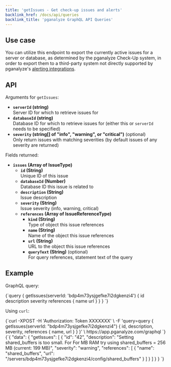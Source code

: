 ```yaml
---
title: 'getIssues - Get check-up issues and alerts'
backlink_href: /docs/api/queries
backlink_title: 'pganalyze GraphQL API Queries'
---
```


## Use case

You can utilize this endpoint to export the currently active issues for a server
or database, as determined by the pganalyze Check-Up system, in order to export
them to a third-party system not directly supported by pganalyze's
[alerting integrations](/docs/checks/#alerting).

## API

Arguments for `getIssues`:

* **`serverId` (string)**<br/>Server ID for which to retrieve issues for
* **`databaseId` (string)**<br/>Database ID for which to retrieve issues for (either this or `serverId` needs to be specified)
* **`severity` (string[] of "info", "warning", or "critical")** (optional)<br/>Only return issues with matching severities (by default issues of any severity are returned)

Fields returned:

* **`issues` (Array of IssueType)**
  * **`id` (String)**<br/>Unique ID of this issue
  * **`databaseId` (Number)**<br/>Database ID this issue is related to
  * **`description` (String)**<br/>Issue description
  * **`severity` (String)**<br/>Issue severity (info, warning, critical)
  * **`references` (Array of IssueReferenceType)**
      * **`kind` (String)**<br/>Type of object this issue references
      * **`name` (String)**<br/>Name of the object this issue references
      * **`url` (String)**<br/>URL to the object this issue references
      * **`queryText` (String)** (optional)<br/>For query references, statement text of the query

## Example

GraphQL query:

<CodeBlock language="graphql">
{`query {
  getIssues(serverId: 'bdp4m73ysjgefke7i2dgkenzi4') {
    id
    description
    severity
    references {
      name
      url
    }
  }
}
`}
</CodeBlock>

Using `curl`:

<CodeBlock language="bash">
{`curl -XPOST -H 'Authorization: Token XXXXXXX' \
  -F 'query=query { getIssues(serverId: "bdp4m73ysjgefke7i2dgkenzi4") { id, description, severity, references { name, url } } }' \
  https://app.pganalyze.com/graphql
`}
</CodeBlock>

<CodeBlock language="json">
{`{
  "data": {
    "getIssues": [
      {
        "id": "42",
        "description": "Setting shared_buffers is too small. For For MB RAM try using shared_buffers = 256 MB (current: 199 MB)",
        "severity": "warning",
        "references": [
          {
            "name": "shared_buffers",
            "url": "/servers/bdp4m73ysjgefke7i2dgkenzi4/config/shared_buffers"
          }
        ]
      }
    ]
  }
}
`}
</CodeBlock>
